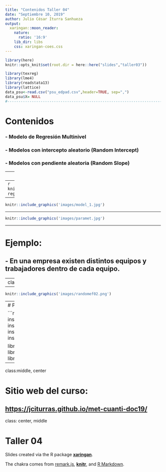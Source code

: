 ```yaml
---
title: "Contenidos Taller 04"
date: "Septiembre 10, 2019"
author: Julio César Iturra Sanhueza
output:
  xaringan::moon_reader:
    nature:
      ratio: '16:9'
    lib_dir: libs
    css: xaringan-coes.css
---
```

```r
library(here)
knitr::opts_knit$set(root.dir = here::here("slides","taller03"))
```

```r
library(texreg)
library(lme4) 
library(readstata13) 
library(lattice)
data_psu<-read.csv("psu_edpad.csv",header=TRUE, sep=",")
data_psu$X= NULL
#------------------------------------------------------------------------------#

```


# Contenidos 

### - Modelo de Regresión Multinivel 
### - Modelos con intercepto aleatorio (Random Intercept)
### - Modelos con pendiente aleatoria (Random Slope)


---
class: center, middle

# Regresión lineal multinivel


 ## $$Y_{ti}= \gamma_{00}+\gamma_{10}X_{ij}+u_{0j} + r_{ij}$$



---
```r
knitr::include_graphics('images/fitted-regress1.png')
```

---

```r
knitr::include_graphics('images/model_1.jpg')
```

---

```r
knitr::include_graphics('images/paramet.jpg')
```

---

# Ejemplo:

## - En una empresa existen distintos equipos y trabajadores dentro de cada equipo.


---
class:middle
```r
knitr::include_graphics('images/randomef01.png') 
```


---
 
```r
knitr::include_graphics('images/randomef02.png')
```

---
# Paquetes

```r
# Para instalar las librerías:
install.packages("dplyr")
install.packages("texreg")
install.packages("readstata13")
install.packages("lme4")

library(texreg)
library(lme4) 
library(readstata13) 
library(lattice)
```



---

class:middle, center

# Sitio web del curso:

[**https://jciturras.github.io/met-cuanti-doc19/**](https://jciturras.github.io/met-cuanti-doc19/)
---
class: center, middle

# Taller 04

Slides created via the R package [**xaringan**](https://github.com/yihui/xaringan).

The chakra comes from [remark.js](https://remarkjs.com), [**knitr**](http://yihui.name/knitr), and [R Markdown](https://rmarkdown.rstudio.com).



